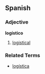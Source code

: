 == Spanish ==
=== Adjective ===
'''logístico'''
# [[logistical]]

=== Related Terms ===
*[[logística]]